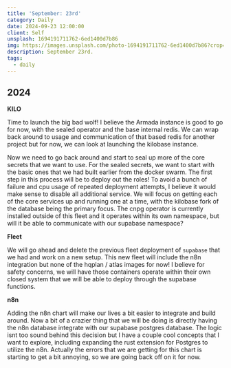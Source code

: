 ```yaml
---
title: 'September: 23rd'
category: Daily
date: 2024-09-23 12:00:00
client: Self
unsplash: 1694191711762-6ed1400d7b86
img: https://images.unsplash.com/photo-1694191711762-6ed1400d7b86?crop=entropy&cs=srgb&fm=jpg&ixid=MnwzNjM5Nzd8MHwxfHJhbmRvbXx8fHx8fHx8fDE2ODE3NDg2ODY&ixlib=rb-4.0.3&q=85
description: September 23rd. 
tags:
  - daily
---
```



## 2024

**KILO**

Time to launch the big bad wolf!
I believe the Armada instance is good to go for now, with the sealed operator and the base internal redis.
We can wrap back around to usage and communication of that based redis for another project but for now, we can look at launching the kilobase instance.

Now we need to go back around and start to seal up more of the core secrets that we want to use.
For the sealed secrets, we want to start with the basic ones that we had built earlier from the docker swarm.
The first step in this process will be to deploy out the roles!
To avoid a bunch of failure and cpu usage of repeated deployment attempts, I believe it would make sense to disable all additional service.
We will focus on getting each of the core services up and running one at a time, with the kilobase fork of the database being the primary focus.
The cnpg operator is currently installed outside of this fleet and it operates within its own namespace, but will it be able to communicate with our supabase namespace?

**Fleet**

We will go ahead and delete the previous fleet deployment of `supabase` that we had and work on a new setup.
This new fleet will include the n8n integration but none of the hqplan / atlas images for now!
I believe for safety concerns, we will have those containers operate within their own closed system that we will be able to deploy through the supabase functions.

**n8n**

Adding the n8n chart will make our lives a bit easier to integrate and build around.
Now a bit of a crazier thing that we will be doing is directly having the n8n database integrate with our supabase postgres database.
The logic isnt too sound behind this decision but I have a couple cool concepts that I want to explore, including expanding the rust extension for Postgres to utilize the n8n.
Actually the errors that we are getting for this chart is starting to get a bit annoying, so we are going back off on it for now.